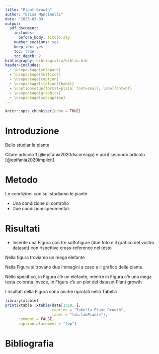 ```yaml
---
title: "Plant Growth"
author: "Elisa Mancinelli"
date: '2023-03-09'
output:
  pdf_document: 
    includes:
      before_body: titolo.sty
    number_sections: yes
    keep_tex: yes
    toc: true
    toc_depth: 2
bibliography: bibliografia/biblio.bib
header-includes: 
  - \usepackage{setspace}
  - \usepackage{multicol}
  - \usepackage{caption}
  - \usepackage[italian]{babel}
  - \captionsetup{format=plain, font=small, labelfont=bf}
  - \usepackage{graphicx}
  - \usepackage{subcaption}
---
```


```r
  
knitr::opts_chunk$set(echo = TRUE)
```

# Introduzione

Bello studiar le piante

Citare articolo 1 [@epifania2020dscoreapp] e poi il secondo articolo [@epifania2020implicit]


# Metodo

Le condizioni con sui studiamo le piante

- Una condizione di controllo
- Due condizioni sperimentali

# Risultati

- Inserite una Figura con tre sottofigure (due foto e il grafico del vostro dataset) con rispettive cross-reference nel testo

Nella figura \ref{fig:elef} troviamo un mega elefante

\begin{figure}
\centering
\caption{Elefante.}
\label{fig:elef}
```r
knitr::include_graphics("image/elefante.jpg")
```

\end{figure}


Nella Figura \ref{fig:figTripla} si trovano due immagini a caso e il grafico delle piante. 

Nello specifico, in Figura \ref{sub:elefant} c'è un elefante, mentre in Figura \ref{sub:testa} c'è una mega testa colorata.Invece, in Figura \ref{sub:grafico} c'è un plot del dataset Plant growth

\begin{figure}
  \centering
  \begin{subfigure}{0.3\textwidth}
```r
knitr::include_graphics("image/elefante.jpg")
```

\caption{Elefante.}
\label{sub:elefant}
\end{subfigure}
\begin{subfigure}{0.3\textwidth}
```r
knitr::include_graphics("image/daydreaming5final.jpg")
```

\caption{Testa colorata}
\label{sub:testa}
\end{subfigure}
\begin{subfigure}{0.3\textwidth}
```r
load("dati/EnvironmentUseChunks.Rdata")
plot(data)
```

\caption{Grafico Piante.}
\label{sub:grafico}
\end{subfigure}
\caption{Figura Tripla}
\label{fig:figTripla}
\end{figure}


I risultati della Figura \ref{sub:grafico} sono anche riprotati nella Tabella \ref{tab:tabPiante}

```r
library(xtable)
print(xtable::xtable(data[1:10, ],
                     caption = "Tabella Plant Growth",
                     label = "tab:tabPiante"),
      comment = FALSE,
      caption.placement = "top")
```



\clearpage

# Bibliografia